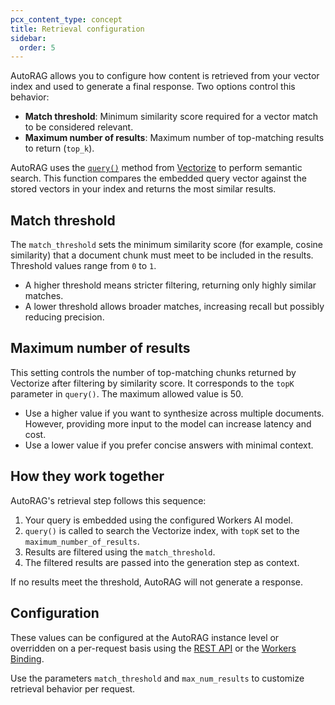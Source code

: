 ```yaml
---
pcx_content_type: concept
title: Retrieval configuration
sidebar:
  order: 5
---
```


AutoRAG allows you to configure how content is retrieved from your vector index and used to generate a final response. Two options control this behavior:

- **Match threshold**: Minimum similarity score required for a vector match to be considered relevant.
- **Maximum number of results**: Maximum number of top-matching results to return (`top_k`).

AutoRAG uses the [`query()`](/vectorize/best-practices/query-vectors/) method from [Vectorize](/vectorize/) to perform semantic search. This function compares the embedded query vector against the stored vectors in your index and returns the most similar results.

## Match threshold

The `match_threshold` sets the minimum similarity score (for example, cosine similarity) that a document chunk must meet to be included in the results. Threshold values range from `0` to `1`.

- A higher threshold means stricter filtering, returning only highly similar matches.
- A lower threshold allows broader matches, increasing recall but possibly reducing precision.

## Maximum number of results

This setting controls the number of top-matching chunks returned by Vectorize after filtering by similarity score. It corresponds to the `topK` parameter in `query()`. The maximum allowed value is 50.

- Use a higher value if you want to synthesize across multiple documents. However, providing more input to the model can increase latency and cost.
- Use a lower value if you prefer concise answers with minimal context.

## How they work together

AutoRAG's retrieval step follows this sequence:

1. Your query is embedded using the configured Workers AI model.
2. `query()` is called to search the Vectorize index, with `topK` set to the `maximum_number_of_results`.
3. Results are filtered using the `match_threshold`.
4. The filtered results are passed into the generation step as context.

If no results meet the threshold, AutoRAG will not generate a response.

## Configuration

These values can be configured at the AutoRAG instance level or overridden on a per-request basis using the [REST API](/autorag/usage/rest-api/) or the [Workers Binding](/autorag/usage/workers-binding/).

Use the parameters `match_threshold` and `max_num_results` to customize retrieval behavior per request.
